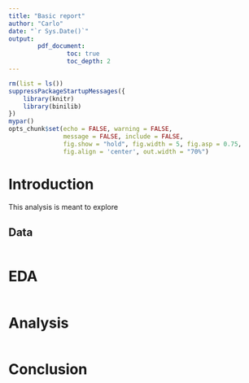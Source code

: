 ```yaml
---
title: "Basic report"
author: "Carlo"
date: "`r Sys.Date()`"
output: 
        pdf_document:
                toc: true
                toc_depth: 2
---
```


```r
rm(list = ls())
suppressPackageStartupMessages({
    library(knitr)
    library(binilib) 
})
mypar()
opts_chunk$set(echo = FALSE, warning = FALSE, 
               message = FALSE, include = FALSE, 
               fig.show = "hold", fig.width = 5, fig.asp = 0.75, 
               fig.align = 'center', out.width = "70%")
```

# Introduction

This analysis is meant to explore

## Data

```r

```

# EDA

```r

```


# Analysis

```r

```


# Conclusion